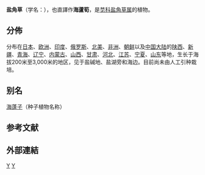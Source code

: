 {{Speciesbox
| taxon = Salicornia europaea
| image = Salicornia europaea MS 0802.JPG
| binomial_authority = [[卡尔·林奈|L.]]
}}

'''盐角草'''（学名：{{lang|la|''Salicornia europaea''}}），也直譯作'''海蘆筍'''{{r|tvb}}，是[[苋科|苋科]][[盐角草属|盐角草属]]的植物{{r|bioinfo}}。

==分佈==
分布在[[日本|日本]]、[[欧洲|欧洲]]、[[印度|印度]]、[[俄罗斯|俄罗斯]]、[[北美|北美]]、[[非洲|非洲]]、[[朝鲜|朝鲜]]以及[[中国大陆|中国大陆]]的[[陕西|陕西]]、[[新疆|新疆]]、[[青海|青海]]、[[辽宁|辽宁]]、[[内蒙古|内蒙古]]、[[山西|山西]]、[[甘肃|甘肃]]、[[河北|河北]]、[[江苏|江苏]]、[[宁夏|宁夏]]、[[山东|山东]]等地{{r|bioinfo}}，生长于海拔200米至3,000米的地区，见于盐碱地、盐湖旁和海边{{r|bioinfo}}。目前尚未由人工引种栽培{{r|bioinfo|tvb}}。

== 别名 ==
[[海蓬子|海蓬子]]（种子植物名称）

==参考文献==
{{reflist|refs=
<ref name="bioinfo">{{cite web
 | url =http://www.bioinfo.cn/db05/KmzwSpecies.php?action=view&id=2764
 | title =盐角草| work =《中国高等植物数据库全库》
 | publisher =中国科学院微生物研究所| author =昆明植物研究所
 | accessdate =2009-02-23| deadurl =yes| archiveurl =https://web.archive.org/web/20160305004157/http://www.bioinfo.cn/db05/KmzwSpecies.php?action=view&id=2764| archivedate =2016年3月5日 }}</ref>
<ref name="tvb">[[吾淑吾食|吾淑吾食]]溫哥華篇，2018-10-07，翡翠台。</ref>
}}

==外部連結==
{{Taxonbar}}
[[Category:盐角草属|Y]]
[[Category:卡尔·林奈命名的生物分类|Y]]
{{植物小作品}}